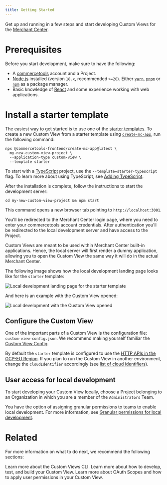 ```yaml
---
title: Getting Started
---
```


Get up and running in a few steps and start developing Custom Views for the [Merchant Center](https://commercetools.com/features/business-tooling).

# Prerequisites

Before you start development, make sure to have the following:

- A [commercetools](https://docs.commercetools.com/getting-started) account and a Project.
- [Node.js](https://nodejs.org/en/) installed (version `18.x`, recommended `>=20`). Either [`yarn`](https://yarnpkg.com/), [`pnpm`](https://pnpm.io/) or [`npm`](https://www.npmjs.com/get-npm) as a package manager.
- Basic knowledge of [React](https://reactjs.org/) and some experience working with web applications.

# Install a starter template

The easiest way to get started is to use one of the [starter templates](https://github.com/commercetools/merchant-center-application-kit/tree/main/custom-views-templates). To create a new Custom View from a starter template using [`create-mc-app`](/api-reference/create-mc-app), run the following command:

```console noPromptLines="2-4" title="Create new Custom View from the starter template"
npx @commercetools-frontend/create-mc-app@latest \
  my-new-custom-view-project \
  --application-type custom-view \
  --template starter
```

<Info>

To start with a [TypeScript](https://www.typescriptlang.org/) project, use the `--template=starter-typescript` flag. To learn more about using TypeScript, see [Adding TypeScript](/development/adding-typescript).

</Info>

After the installation is complete, follow the instructions to start the development server:

```console title="Run the Custom View project"
cd my-new-custom-view-project && npm start
```

This command opens a new browser tab pointing to `http://localhost:3001`.

You'll be redirected to the Merchant Center login page, where you need to enter your commercetools account credentials. After authentication you'll be redirected to the local development server and have access to the Project.

Custom Views are meant to be used within Merchant Center built-in applications. Hence, the local server will first render a dummy application, allowing you to open the Custom View the same way it will do in the actual Merchant Center.

The following image shows how the local development landing page looks like for the `starter` template:

![Local development landing page for the starter template](/images/local-custom-view-landing-view.png)

And here is an example with the Custom View opened:

![Local development with the Custom View opened](/images/local-custom-view-opened.png)

## Configure the Custom View

One of the important parts of a Custom View is the configuration file: `custom-view-config.json`.
We recommend making yourself familiar the [Custom View Config](/api-reference/custom-view-config).

By default the `starter` template is configured to use the [HTTP APIs in the GCP-EU Region](https://docs.commercetools.com/api/general-concepts#regions). If you plan to run the Custom View in another environment, change the `cloudIdentifier` accordingly (see [list of cloud identifiers](/concepts/merchant-center-api#cloud-identifiers)).

## User access for local development

To start developing your Custom View locally, choose a Project belonging to an Organization in which you are a member of the `Administrators` Team.

You have the option of assigning granular permissions to teams to enable local development. For more information, see [Granular permissions for local development](/help-needed#granular-permissions-for-local-development).

# Related

For more information on what to do next, we recommend the following sections:

<Cards smallTitle clickable>
  <Card
    title="CLI"
    href="/api-reference/cli"
  >
    Learn more about the Custom Views CLI.
  </Card>
  <Card
    title="Development guidelines"
    href="/development"
  >
    Learn more about how to develop, test, and build your Custom View.
  </Card>
  <Card
    title="OAuth Scopes and user permissions"
    href="/concepts/oauth-scopes-and-user-permissions"
  >
    Learn more about OAuth Scopes and how to apply user permissions in your Custom View.
  </Card>
</Cards>
